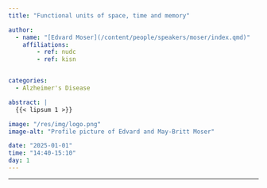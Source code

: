 ```yaml
---
title: "Functional units of space, time and memory"

author:
  - name: "[Edvard Moser](/content/people/speakers/moser/index.qmd)"
    affiliations:
        - ref: nudc
        - ref: kisn


categories:
  - Alzheimer's Disease

abstract: |
  {{< lipsum 1 >}}

image: "/res/img/logo.png"
image-alt: "Profile picture of Edvard and May-Britt Moser"

date: "2025-01-01"
time: "14:40-15:10"
day: 1
---
```


***

<object data="/res/quarto.pdf" type="application/pdf" width="100%" height="600">
</object>